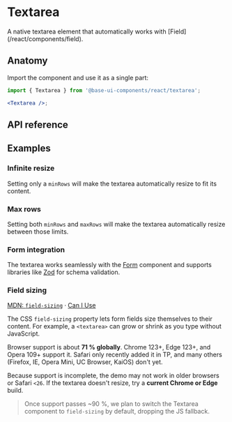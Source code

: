 # Textarea

<Subtitle>
  A native textarea element that automatically works with [Field](/react/components/field).
</Subtitle>

<Meta name="description" content="A high-quality, unstyled React textarea component." />

<Demo path="./demos/hero" />

## Anatomy

Import the component and use it as a single part:

```jsx title="Anatomy"
import { Textarea } from '@base-ui-components/react/textarea';

<Textarea />;
```

## API reference

<Reference component="Textarea" />

## Examples

### Infinite resize

Setting only a `minRows` will make the textarea automatically resize to fit its content.

<Demo path="./demos/infinite-resize" />

### Max rows

Setting both `minRows` and `maxRows` will make the textarea automatically resize between those limits.

<Demo path="./demos/max-rows" />

### Form integration

The textarea works seamlessly with the [Form](/react/components/form) component and supports libraries like [Zod](https://zod.dev/) for schema validation.

<Demo path="./demos/form" />

### Field sizing

[MDN: `field-sizing`](https://developer.mozilla.org/docs/Web/CSS/field-sizing) · [Can I Use](https://caniuse.com/?search=field-sizing)

The CSS `field-sizing` property lets form fields size themselves to their content. For example, a `<textarea>` can grow or shrink as you type without JavaScript.

Browser support is about **71 % globally**. Chrome 123+, Edge 123+, and Opera 109+ support it. Safari only recently added it in TP, and many others (Firefox, IE, Opera Mini, UC Browser, KaiOS) don't yet.

Because support is incomplete, the demo may not work in older browsers or Safari `<26`. If the textarea doesn't resize, try a **current Chrome or Edge** build.

> Once support passes ~90 %, we plan to switch the Textarea component to `field-sizing` by default, dropping the JS fallback.

<Demo path="./demos/field-sizing" />
